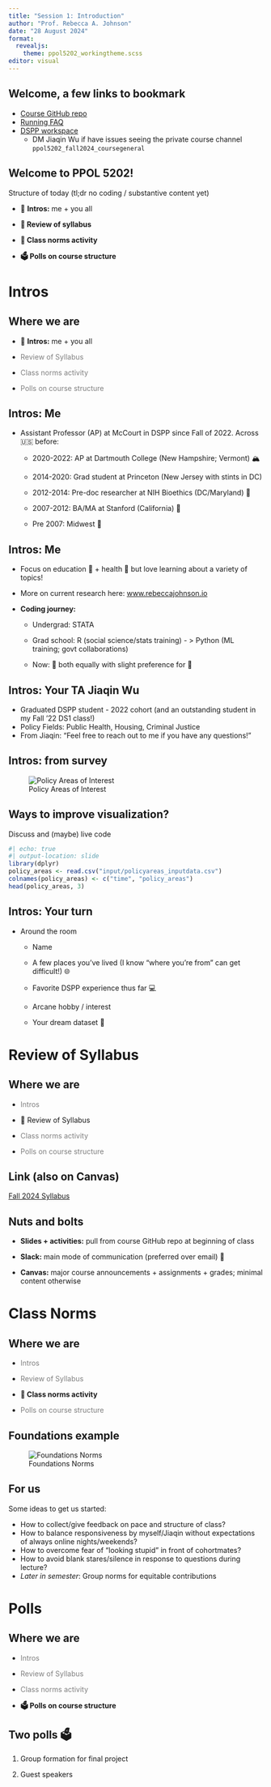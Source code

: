 ```yaml
---
title: "Session 1: Introduction"
author: "Prof. Rebecca A. Johnson"
date: "28 August 2024"
format:
  revealjs: 
    theme: ppol5202_workingtheme.scss
editor: visual
---
```


## Welcome, a few links to bookmark

-   [Course GitHub repo](https://github.com/rebeccajohnson88/PPOL5202_slides_activities)
-   [Running FAQ](https://docs.google.com/document/d/18C8lxQACGMRNAVI5lHPSCcd6QhKanVz0r7T0KOEULjk/edit?usp=sharing)
-   [DSPP workspace](https://join.slack.com/t/msppdatascience/shared_invite/zt-2prrg1u8w-pf~cDnmg2KrVxW9LkINs7A)
    -   DM Jiaqin Wu if have issues seeing the private course channel `ppol5202_fall2024_coursegeneral`

## Welcome to PPOL 5202!

Structure of today (tl;dr no coding / substantive content yet)

-   👋 **Intros:** me + you all

-   **📄 Review of syllabus**

-   **📝 Class norms activity**

-   **🗳️ Polls on course structure**

# Intros

## Where we are

-   👋 **Intros:** me + you all

-   [Review of Syllabus]{style="color:gray;"}

-   [Class norms activity]{style="color:gray;"}

-   [Polls on course structure]{style="color:gray;"}

## Intros: Me

-   Assistant Professor (AP) at McCourt in DSPP since Fall of 2022. Across 🇺🇸 before:

    -   2020-2022: AP at Dartmouth College (New Hampshire; Vermont) 🏔️

    -   2014-2020: Grad student at Princeton (New Jersey with stints in DC)

    -   2012-2014: Pre-doc researcher at NIH Bioethics (DC/Maryland) 🏥

    -   2007-2012: BA/MA at Stanford (California) 🌊

    -   Pre 2007: Midwest 🌽

## Intros: Me

-   Focus on education 🏫 + health 🏥 but love learning about a variety of topics!

-   More on current research here: [www.rebeccajohnson.io](https://www.rebeccajohnson.io/)

-   **Coding journey:**

    -   Undergrad: STATA

    -   Grad school: R (social science/stats training) - \> Python (ML training; govt collaborations)

    -   Now: 💌 both equally with slight preference for 🐍

## Intros: Your TA Jiaqin Wu

-   Graduated DSPP student - 2022 cohort (and an outstanding student in my Fall '22 DS1 class!)
-   Policy Fields: Public Health, Housing, Criminal Justice
-   From Jiaqin: "Feel free to reach out to me if you have any questions!"

## Intros: from survey

![Policy Areas of Interest](input/policy_barchart.png)

## Ways to improve visualization?

Discuss and (maybe) live code

```r
#| echo: true
#| output-location: slide
library(dplyr)
policy_areas <- read.csv("input/policyareas_inputdata.csv")
colnames(policy_areas) <- c("time", "policy_areas")
head(policy_areas, 3)

```

## Intros: Your turn

-   Around the room

    -   Name

    -   A few places you've lived (I know "where you're from" can get difficult!) 🌐

    -   Favorite DSPP experience thus far 💻

    -   Arcane hobby / interest

    -   Your dream dataset 🦄

# Review of Syllabus

## Where we are

-   [Intros]{style="color:gray;"}

-   **📄** Review of Syllabus

-   [Class norms activity]{style="color:gray;"}

-   [Polls on course structure]{style="color:gray;"}

## Link (also on Canvas)

[Fall 2024 Syllabus](https://github.com/rebeccajohnson88/PPOL5202_slides_activities/blob/main/fall_2024/ppol5202_fall24_syllabus.pdf)

## Nuts and bolts

-   **Slides + activities:** pull from course GitHub repo at beginning of class

-   **Slack:** main mode of communication (preferred over email) 📧

-   **Canvas:** major course announcements + assignments + grades; minimal content otherwise

# Class Norms

## Where we are

-   [Intros]{style="color:gray;"}

-   [Review of Syllabus]{style="color:gray;"}

-   **📝 Class norms activity**

-   [Polls on course structure]{style="color:gray;"}

## Foundations example

![Foundations Norms](input/foundations.png)

## For us

Some ideas to get us started:

-   How to collect/give feedback on pace and structure of class?
-   How to balance responsiveness by myself/Jiaqin without expectations of always online nights/weekends?
-   How to overcome fear of "looking stupid" in front of cohortmates?
-   How to avoid blank stares/silence in response to questions during lecture?
-   *Later in semester*: Group norms for equitable contributions

# Polls

## Where we are

-   [Intros]{style="color:gray;"}

-   [Review of Syllabus]{style="color:gray;"}

-   [Class norms activity]{style="color:gray;"}

-   **🗳 Polls on course structure**

## Two polls 🗳

1.  Group formation for final project

2.  Guest speakers
